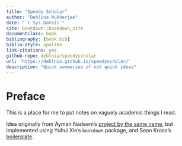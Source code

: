 ```yaml
--- 
title: "Speedy Scholar"
author: "Deblina Mukherjee"
date: "`r Sys.Date()`"
site: bookdown::bookdown_site
documentclass: book
bibliography: [book.bib]
biblio-style: apalike
link-citations: yes
github-repo: deblnia/speedyscholar
url: 'https://deblnia.github.io/speedyscholar/'
description: "Quick summaries of not quick ideas"
---
```


# Preface 

This is a place for me to put notes on vaguely academic things I read.

Idea originally from Ayman Nadeem's [project by the same name](https://github.com/aymannadeem/speedyscholar), but implemented using Yuhui Xie's `bookdown` package, and Sean Kross's [boilerplate](http://seankross.com/bookdown-start/).